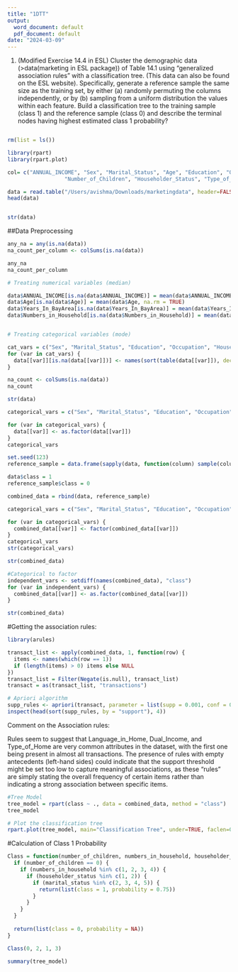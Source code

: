 ```yaml
---
title: "1DTT"
output:
  word_document: default
  pdf_document: default
date: "2024-03-09"
---
```


1) (Modified Exercise 14.4 in ESL) Cluster the demographic data
(>data(marketing in ESL package)) of Table 14.1 using “generalized
association rules” with a classification tree. (This data can also be found on
the ESL website). Specifically, generate a reference sample the same size as
the training set, by either (a) randomly permuting the columns independently,
or by (b) sampling from a uniform distribution the values within each feature.
Build a classification tree to the training sample (class 1) and the reference
sample (class 0) and describe the terminal nodes having highest estimated
class 1 probability?



```r


```



```r
rm(list = ls())

library(rpart) 
library(rpart.plot)
```


```r

col= c("ANNUAL_INCOME", "Sex", "Marital_Status", "Age", "Education", "Occupation", "Years_In_BayArea", "Dual_Income", "Numbers_in_Household",
                  "Number_of_Children", "Householder_Status", "Type_of_Home", "Ethnic_Classification", "Language_in_Home")

data = read.table("/Users/avishma/Downloads/marketingdata", header=FALSE, sep=" ", na.strings = "NA", col.names = col)
head(data)


str(data)


```


##Data Preprocessing


```r

any_na = any(is.na(data))
na_count_per_column <- colSums(is.na(data))

any_na
na_count_per_column

```



```r

# Treating numerical variables (median)

data$ANNUAL_INCOME[is.na(data$ANNUAL_INCOME)] = mean(data$ANNUAL_INCOME, na.rm = TRUE)
data$Age[is.na(data$Age)] = mean(data$Age, na.rm = TRUE)
data$Years_In_BayArea[is.na(data$Years_In_BayArea)] = mean(data$Years_In_BayArea, na.rm = TRUE)
data$Numbers_in_Household[is.na(data$Numbers_in_Household)] = mean(data$Numbers_in_Household, na.rm = TRUE)


# Treating categorical variables (mode)

cat_vars = c("Sex", "Marital_Status", "Education", "Occupation", "Householder_Status", "Type_of_Home", "Ethnic_Classification", "Language_in_Home")
for (var in cat_vars) {
  data[[var]][is.na(data[[var]])] <- names(sort(table(data[[var]]), decreasing = TRUE))[1]  # Mode
}


```



```r

na_count <- colSums(is.na(data))
na_count

```
```r
str(data)
```



```r
categorical_vars = c("Sex", "Marital_Status", "Education", "Occupation", "Householder_Status", "Type_of_Home", "Ethnic_Classification", "Language_in_Home", "Dual_Income", "Number_of_Children")

for (var in categorical_vars) {
  data[[var]] <- as.factor(data[[var]])
}
categorical_vars
```




```r
set.seed(123) 
reference_sample = data.frame(sapply(data, function(column) sample(column)))
```

```r
data$class = 1  
reference_sample$class = 0  

combined_data = rbind(data, reference_sample)

```
```r
categorical_vars = c("Sex", "Marital_Status", "Education", "Occupation", "Dual_Income", "Householder_Status", "Type_of_Home", "Ethnic_Classification", "Language_in_Home")

for (var in categorical_vars) {
  combined_data[[var]] <- factor(combined_data[[var]])
}
categorical_vars 
str(categorical_vars)
```
```r
str(combined_data)
```

```r
#Categorical to factor
independent_vars <- setdiff(names(combined_data), "class")
for (var in independent_vars) {
  combined_data[[var]] <- as.factor(combined_data[[var]])
}

```

```r
str(combined_data)
```




#Getting the association rules:




```r

library(arules)

transact_list <- apply(combined_data, 1, function(row) {
  items <- names(which(row == 1)) 
  if (length(items) > 0) items else NULL
})
transact_list = Filter(Negate(is.null), transact_list)
transact = as(transact_list, "transactions")

# Apriori algorithm 
supp_rules <- apriori(transact, parameter = list(supp = 0.001, conf = 0.01))
inspect(head(sort(supp_rules, by = "support"), 4))

```





Comment on the Association rules:

Rules seem to suggest that Language_in_Home, Dual_Income, and Type_of_Home are very common attributes in the dataset, with the first one being present in almost all transactions. The presence of rules with empty antecedents (left-hand sides) could indicate that the support threshold might be set too low to capture meaningful associations, as these "rules" are simply stating the overall frequency of certain items rather than indicating a strong association between specific items.


```r
#Tree Model
tree_model = rpart(class ~ ., data = combined_data, method = "class")
tree_model

```



```r
# Plot the classification tree
rpart.plot(tree_model, main="Classification Tree", under=TRUE, faclen=0)
```

#Calculation of Class 1 Probability
```r
Class = function(number_of_children, numbers_in_household, householder_status, marital_status) {
  if (number_of_children == 0) {
    if (numbers_in_household %in% c(1, 2, 3, 4)) { 
      if (householder_status %in% c(1, 2)) {
        if (marital_status %in% c(2, 3, 4, 5)) {
          return(list(class = 1, probability = 0.75)) 
        }
      }
    }
  }
  
  return(list(class = 0, probability = NA)) 
}

Class(0, 2, 1, 3)

```


```r

summary(tree_model)

```










